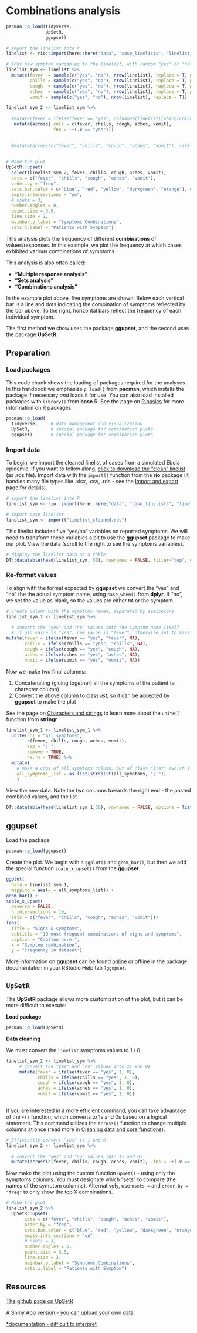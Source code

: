 
# Combinations analysis { }  

```r
pacman::p_load(tidyverse,
               UpSetR,
               ggupset)

# import the linelist into R
linelist <- rio::import(here::here("data", "case_linelists", "linelist_cleaned.rds"))

# Adds new symptom variables to the linelist, with random "yes" or "no" values 
linelist_sym <- linelist %>% 
  mutate(fever  = sample(c("yes", "no"), nrow(linelist), replace = T, prob = c(0.80, 0.20)),
         chills = sample(c("yes", "no"), nrow(linelist), replace = T, prob = c(0.20, 0.80)),
         cough  = sample(c("yes", "no"), nrow(linelist), replace = T, prob = c(0.9, 0.15)),
         aches  = sample(c("yes", "no"), nrow(linelist), replace = T, prob = c(0.10, 0.90)),
         vomit = sample(c("yes", "no"), nrow(linelist), replace = T))

linelist_sym_2 <- linelist_sym %>% 
     
  #mutate(fever = ifelse(fever == "yes", colnames(linelist)[which(colnames(linelist) == "fever")]))
   mutate(across(.cols = c(fever, chills, cough, aches, vomit),
                 .fns = ~+(.x == "yes")))   

     
  #mutate(across(c("fever", "chills", "cough", "aches", "vomit"), ~ifelse(.x = "yes", colnames(.)[which(colnames(.) == "fever")], 0)))   
  

# Make the plot
UpSetR::upset(
  select(linelist_sym_2, fever, chills, cough, aches, vomit),
  sets = c("fever", "chills", "cough", "aches", "vomit"),
  order.by = "freq",
  sets.bar.color = c("blue", "red", "yellow", "darkgreen", "orange"), # optional colors
  empty.intersections = "on",
  # nsets = 3,
  number.angles = 0,
  point.size = 3.5,
  line.size = 2, 
  mainbar.y.label = "Symptoms Combinations",
  sets.x.label = "Patients with Symptom")

```



This analysis plots the frequency of different **combinations** of values/responses. In this example, we plot the frequency at which cases exhibited various combinations of symptoms.  

This analysis is also often called:  

* **"Multiple response analysis"**  
* **"Sets analysis"**  
* **"Combinations analysis"**  

In the example plot above, five symptoms are shown. Below each vertical bar is a line and dots indicating the combination of symptoms reflected by the bar above. To the right, horizontal bars reflect the frequency of each individual symptom.  

The first method we show uses the package **ggupset**, and the second uses the package **UpSetR**. 




  



<!-- ======================================================= -->
## Preparation {  }

### Load packages {.unnumbered}

This code chunk shows the loading of packages required for the analyses. In this handbook we emphasize `p_load()` from **pacman**, which installs the package if necessary *and* loads it for use. You can also load installed packages with  `library()` from **base** R. See the page on [R basics](basics.qmd) for more information on R packages.  

```r
pacman::p_load(
  tidyverse,     # data management and visualization
  UpSetR,        # special package for combination plots
  ggupset)       # special package for combination plots
```

<!-- ======================================================= -->
### Import data {.unnumbered}  


To begin, we import the cleaned linelist of cases from a simulated Ebola epidemic. If you want to follow along, <a href='https://github.com/appliedepi/epirhandbook_eng/raw/master/data/case_linelists/linelist_cleaned.rds' class='download-button'>click to download the "clean" linelist</a> (as .rds file). Import data with the `import()` function from the **rio** package (it handles many file types like .xlsx, .csv, .rds - see the [Import and export](importing.qmd) page for details).  



```r
# import the linelist into R
linelist_sym <- rio::import(here::here("data", "case_linelists", "linelist_cleaned.rds"))
```

```r
# import case linelist 
linelist_sym <- import("linelist_cleaned.rds")
```


This linelist includes five "yes/no" variables on reported symptoms. We will need to transform these variables a bit to use the **ggupset** package to make our plot. View the data (scroll to the right to see the symptoms variables).  

```r
# display the linelist data as a table
DT::datatable(head(linelist_sym, 50), rownames = FALSE, filter="top", options = list(pageLength = 5, scrollX=T), class = 'white-space: nowrap' )
```



<!-- ======================================================= -->
### Re-format values {.unnumbered}  

To align with the format expected by **ggupset** we convert the "yes" and "no" the the actual symptom name, using `case_when()` from **dplyr**. If "no", we set the value as blank, so the values are either `NA` or the symptom.  
 

```r
# create column with the symptoms named, separated by semicolons
linelist_sym_1 <- linelist_sym %>% 

  # convert the "yes" and "no" values into the symptom name itself
  # if old value is "yes", new value is "fever", otherwise set to missing (NA)
mutate(fever = ifelse(fever == "yes", "fever", NA), 
       chills = ifelse(chills == "yes", "chills", NA),
       cough = ifelse(cough == "yes", "cough", NA),
       aches = ifelse(aches == "yes", "aches", NA),
       vomit = ifelse(vomit == "yes", "vomit", NA))
```

Now we make two final columns:  

1. Concatenating (gluing together) all the symptoms of the patient (a character column)  
2. Convert the above column to class *list*, so it can be accepted by **ggupset** to make the plot  

See the page on [Characters and strings](characters_strings.qmd) to learn more about the `unite()` function from **stringr**

```r
linelist_sym_1 <- linelist_sym_1 %>% 
  unite(col = "all_symptoms",
        c(fever, chills, cough, aches, vomit), 
        sep = "; ",
        remove = TRUE,
        na.rm = TRUE) %>% 
  mutate(
    # make a copy of all_symptoms column, but of class "list" (which is required to use ggupset() in next step)
    all_symptoms_list = as.list(strsplit(all_symptoms, "; "))
    )
```

View the new data. Note the two columns towards the right end - the pasted combined values, and the list

```r
DT::datatable(head(linelist_sym_1,50), rownames = FALSE, options = list(pageLength = 5, scrollX=T), class = 'white-space: nowrap')
```


<!-- ======================================================= -->
## **ggupset** {  }

Load the package

```r
pacman::p_load(ggupset)
```


Create the plot. We begin with a `ggplot()` and `geom_bar()`, but then we add the special function `scale_x_upset()` from the **ggupset**.  

```r
ggplot(
  data = linelist_sym_1,
  mapping = aes(x = all_symptoms_list)) +
geom_bar() +
scale_x_upset(
  reverse = FALSE,
  n_intersections = 10,
  sets = c("fever", "chills", "cough", "aches", "vomit"))+
labs(
  title = "Signs & symptoms",
  subtitle = "10 most frequent combinations of signs and symptoms",
  caption = "Caption here.",
  x = "Symptom combination",
  y = "Frequency in dataset")

```
  
More information on **ggupset** can be found [online](https://rdrr.io/cran/ggupset/man/scale_x_upset.html) or offline in the package documentation in your RStudio Help tab `?ggupset`.  


<!-- ======================================================= -->
## `UpSetR` {  }

The **UpSetR** package allows more customization of the plot, but it can be more difficult to execute:


**Load package**  

```r
pacman::p_load(UpSetR)
```

**Data cleaning**  

We must convert the `linelist` symptoms values to 1 / 0. 

```r
linelist_sym_2 <- linelist_sym %>% 
     # convert the "yes" and "no" values into 1s and 0s
     mutate(fever = ifelse(fever == "yes", 1, 0), 
            chills = ifelse(chills == "yes", 1, 0),
            cough = ifelse(cough == "yes", 1, 0),
            aches = ifelse(aches == "yes", 1, 0),
            vomit = ifelse(vomit == "yes", 1, 0))
            
```

If you are interested in a more efficient command, you can take advantage of the `+()` function, which converts to 1s and 0s based on a logical statement. This command utilizes the `across()` function to change multiple columns at once (read more in [Cleaning data and core functions](cleaning.qmd#clean_across)).  

```r
# Efficiently convert "yes" to 1 and 0
linelist_sym_2 <- linelist_sym %>% 
  
  # convert the "yes" and "no" values into 1s and 0s
  mutate(across(c(fever, chills, cough, aches, vomit), .fns = ~+(.x == "yes")))
```


Now make the plot using the custom function `upset()` - using only the symptoms columns. You must designate which "sets" to compare (the names of the symptom columns). Alternatively, use `nsets = ` and `order.by = "freq"` to only show the top X combinations.  

```r

# Make the plot
linelist_sym_2 %>% 
  UpSetR::upset(
       sets = c("fever", "chills", "cough", "aches", "vomit"),
       order.by = "freq",
       sets.bar.color = c("blue", "red", "yellow", "darkgreen", "orange"), # optional colors
       empty.intersections = "on",
       # nsets = 3,
       number.angles = 0,
       point.size = 3.5,
       line.size = 2, 
       mainbar.y.label = "Symptoms Combinations",
       sets.x.label = "Patients with Symptom")

```


<!-- ======================================================= -->
## Resources {  }

[The github page on UpSetR](https://github.com/hms-dbmi/UpSetR)  

[A Shiny App version - you can upload your own data](https://gehlenborglab.shinyapps.io/upsetr/)  

[*documentation - difficult to interpret](https://cran.r-project.org/web/packages/UpSetR/UpSetR.pdf)  


